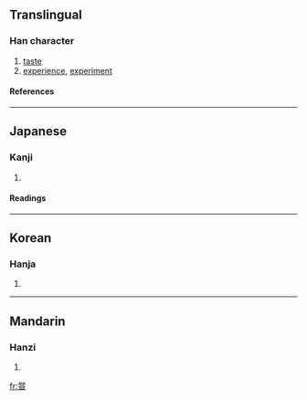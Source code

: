 {{see|嘗}}

==Translingual==
===Han character===
{{Han char|rn=99|rad=甘|as=08|sn=13|four=|canj=火月口廿一 (FBRTM)}}
# [[taste]]
# [[experience]], [[experiment]]
====References====
{{Han ref|kx=0754.160|dkj=21659|dj=1161.090|hdz=42414.110|uh=751E|ud=29982}}

----
==Japanese==
===Kanji===
{{ja-kanji|grade=|rs=甘08}}
# {{defn|Japanese}} 
====Readings====
{{ja-readings|on=[[しょう]] (shō), [[じょう]] (jō)|kun=[[なめる]] (nameru), [[こころみる]] (kokoromiru), [[かって]] (katte)|nanori=}}

----
==Korean==
===Hanja===
{{ko-hanja|hangeul=상|eumhun=|rv=sang|mr=sang|y=sang}}
# {{defn|Korean}}

----
==Mandarin==
===Hanzi===
{{cmn-hanzi|pin=[[cháng]] ([[chang2]]), [[shēn]] ([[shen1]])|wg=ch'ang<sup>2</sup>, shen<sup>1</sup>}}
# {{defn|Mandarin}}

[[fr:甞]]